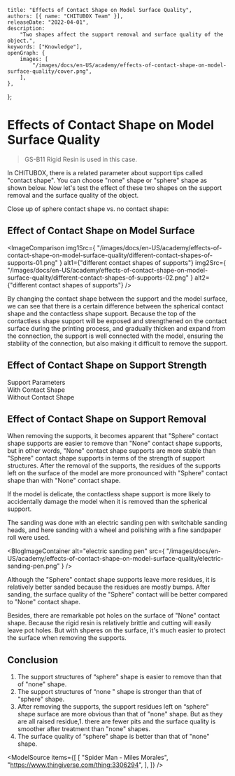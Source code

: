 
	title: "Effects of Contact Shape on Model Surface Quality",
	authors: [{ name: "CHITUBOX Team" }],
	releaseDate: "2022-04-01",
	description:
		"Two shapes affect the support removal and surface quality of the object.",
	keywords: ["Knowledge"],
	openGraph: {
		images: [
			"/images/docs/en-US/academy/effects-of-contact-shape-on-model-surface-quality/cover.png",
		],
	},
};

# Effects of Contact Shape on Model Surface Quality

> GS-B11 Rigid Resin is used in this case.

In CHITUBOX, there is a related parameter about support tips called "contact shape". You can choose "none" shape or "sphere" shape as shown below. Now let's test the effect of these two shapes on the support removal and the surface quality of the object.

Close up of sphere contact shape vs. no contact shape:

## Effect of Contact Shape on Model Surface

<ImageComparison
	img1Src={
		"/images/docs/en-US/academy/effects-of-contact-shape-on-model-surface-quality/different-contact-shapes-of-supports-01.png"
	}
	alt1={"different contact shapes of supports"}
	img2Src={
		"/images/docs/en-US/academy/effects-of-contact-shape-on-model-surface-quality/different-contact-shapes-of-supports-02.png"
	}
	alt2={"different contact shapes of supports"}
/>

By changing the contact shape between the support and the model surface, we can see that there is a certain difference between the spherical contact shape and the contactless shape support. Because the top of the contactless shape support will be exposed and strengthened on the contact surface during the printing process, and gradually thicken and expand from the connection, the support is well connected with the model, ensuring the stability of the connection, but also making it difficult to remove the support.

## Effect of Contact Shape on Support Strength

<DocsColumnContainer>
	<DocsColumn>
		<div className="flex flex-col w-[248px] gap-4">
			<BlogImageContainer
				alt="support parameters"
				src={
					"/images/docs/en-US/academy/effects-of-contact-shape-on-model-surface-quality/support-params.png"
				}
			/>
			<div className="flex justify-center items-center text-gray-500">
				Support Parameters
			</div>
		</div>
	</DocsColumn>
	<DocsColumn>
		<div className="flex flex-col w-56 gap-4">
			<BlogImageContainer
				alt="with contact shape"
				src={
					"/images/docs/en-US/academy/effects-of-contact-shape-on-model-surface-quality/with-contact-shape.png"
				}
			/>
			<div className="flex justify-center items-center text-gray-500">
				With Contact Shape
			</div>
		</div>
	</DocsColumn>
	<DocsColumn>
		<div className="flex flex-col w-56 gap-4">
			<BlogImageContainer
				alt="without contact shape"
				src={
					"/images/docs/en-US/academy/effects-of-contact-shape-on-model-surface-quality/without-contact-shape.png"
				}
			/>
			<div className="flex justify-center items-center text-gray-500">
				Without Contact Shape
			</div>
		</div>
	</DocsColumn>
</DocsColumnContainer>

## Effect of Contact Shape on Support Removal

When removing the supports, it becomes apparent that "Sphere" contact shape supports are easier to remove than "None" contact shape supports, but in other words, "None" contact shape supports are more stable than "Sphere" contact shape supports in terms of the strength of support structures. After the removal of the supports, the residues of the supports left on the surface of the model are more pronounced with "Sphere" contact shape than with "None" contact shape.

If the model is delicate, the contactless shape support is more likely to accidentally damage the model when it is removed than the spherical support.

The sanding was done with an electric sanding pen with switchable sanding heads, and here sanding with a wheel and polishing with a fine sandpaper roll were used.

<BlogImageContainer
	alt="electric sanding pen"
	src={
		"/images/docs/en-US/academy/effects-of-contact-shape-on-model-surface-quality/electric-sanding-pen.png"
	}
/>

Although the "Sphere" contact shape supports leave more residues, it is relatively better sanded because the residues are mostly bumps. After sanding, the surface quality of the "Sphere" contact will be better compared to "None" contact shape.

Besides, there are remarkable pot holes on the surface of "None" contact shape. Because the rigid resin is relatively brittle and cutting will easily leave pot holes. But with shperes on the surface, it's much easier to protect the surface when removing the supports.

## Conclusion

1. The support structures of “sphere" shape is easier to remove than that of "none" shape.
1. The support structures of “none " shape is stronger than that of "sphere" shape.
1. After removing the supports, the support residues left on “sphere" shape surface are more obvious than that of "none" shape. But as they are all raised residue,1. there are fewer pits and the surface quality is smoother after treatment than "none" shapes.
1. The surface quality of “sphere" shape is better than that of "none" shape.

<ModelSource
	items={[
		[
			"Spider Man - Miles Morales",
			"https://www.thingiverse.com/thing:3306294",
		],
	]}
/>
